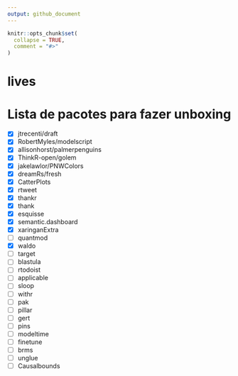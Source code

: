 ```yaml
---
output: github_document
---
```


<!-- README.md is generated from README.Rmd. Please edit that file -->

```r
knitr::opts_chunk$set(
  collapse = TRUE,
  comment = "#>"
)
```

# lives

# Lista de pacotes para fazer unboxing

- [x] jtrecenti/draft
- [x] RobertMyles/modelscript
- [x] allisonhorst/palmerpenguins
- [x] ThinkR-open/golem
- [x] jakelawlor/PNWColors
- [x] dreamRs/fresh
- [x] CatterPlots
- [x] rtweet
- [x] thankr
- [x] thank
- [x] esquisse
- [x] semantic.dashboard
- [x] xaringanExtra
- [ ] quantmod
- [x] waldo
- [ ] target
- [ ] blastula
- [ ] rtodoist
- [ ] applicable
- [ ] sloop
- [ ] withr
- [ ] pak
- [ ] pillar
- [ ] gert
- [ ] pins
- [ ] modeltime
- [ ] finetune
- [ ] brms
- [ ] unglue
- [ ] Causalbounds



